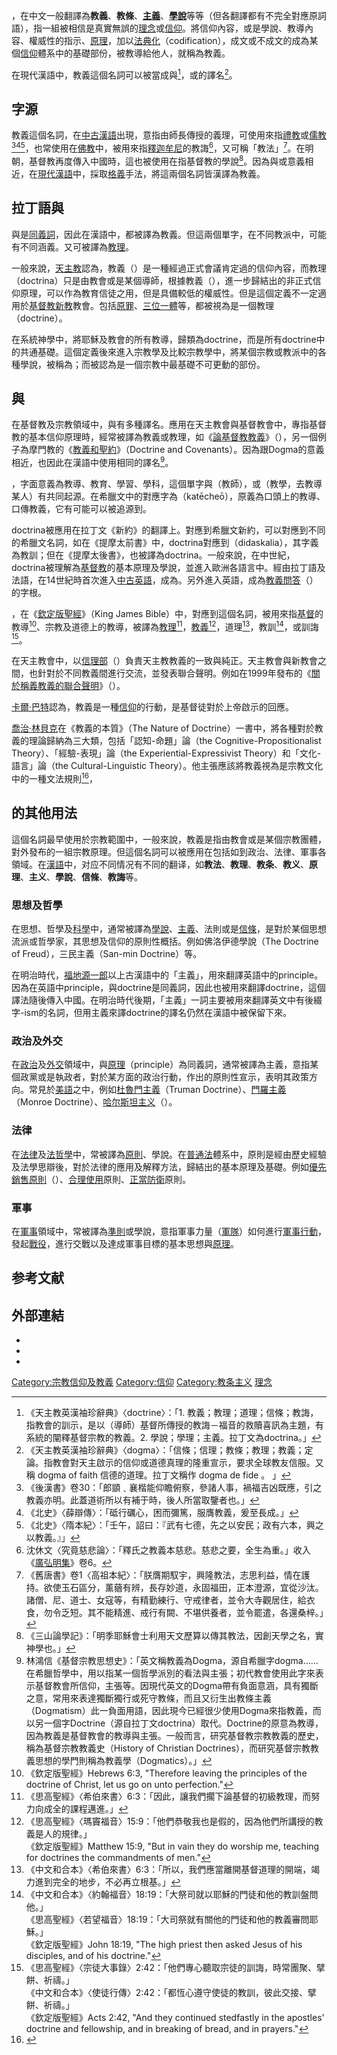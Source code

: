 {{request translation|en}}
{{命名|alternate title=教義}}
'''{{lang|la|Doctrina}}'''，在中文一般翻譯為'''教義'''、'''教條'''、'''[[主義|主義]]'''、'''[[學說|學說]]'''等等（但各翻譯都有不完全對應原詞語），指一組被相信是真實無誤的[[理念|理念]]或[[信仰|信仰]]。將信仰內容，或是學說、教導內容、權威性的指示、[[原理|原理]]，加以[[法典化|法典化]]（codification），成文或不成文的成為某個[[信仰|信仰]]體系中的基礎部份，被教導給他人，就稱為教義。

在現代漢語中，教義這個名詞可以被當成{{lang|la|doctrina}}與{{lang|en|doctrine}}<ref>《天主教英漢袖珍辭典》〈doctrine〉：「1. 教義；教理；道理；信條；教誨，指教會的訓示，是以（導師）基督所傳授的教誨－福音的救贖喜訊為主題，有系統的闡釋基督宗教的教義。2. 學說；學理；主義。拉丁文為doctrina。」</ref>，或{{lang|en|dogma}}的譯名<ref>《天主教英漢袖珍辭典》〈dogma〉：「信條；信理；教條；教理；教義；定論。指教會對天主啟示的信仰或道德真理的隆重宣示，要求全球教友信服。又稱 dogma of faith 信德的道理。拉丁文稱作 dogma de fide 。 」</ref>。

==字源==
教義這個名詞，在[[中古漢語|中古漢語]]出現，意指由師長傳授的義理，可使用來指[[禮教|禮教]]或[[儒教_(宗教)|儒教]]<ref>《後漢書》卷30：「郎顗﹑襄楷能仰瞻俯察，參諸人事，禍福吉凶既應，引之教義亦明。此蓋道術所以有補于時，後人所當取鑒者也。」</ref><ref>《北史》〈薛辯傳〉：「砥行礪心，困而彌篤，服膺教義，爰至長成。」</ref><ref>《北史》〈隋本紀〉：「壬午，詔曰：『武有七德，先之以安民；政有六本，興之以教義。』」</ref>，也常使用在[[佛教|佛教]]中，被用來指[[釋迦牟尼|釋迦牟尼]]的教誨<ref>沈休文〈究竟慈悲論〉：「釋氏之教義本慈悲。慈悲之要，全生為重。」收入《[[廣弘明集|廣弘明集]]》卷6。</ref>，又可稱「教法」<ref>《舊唐書》卷1〈高祖本紀〉：「朕膺期馭宇，興隆教法，志思利益，情在護持。欲使玉石區分，薰蕕有辨，長存妙道，永固福田，正本澄源，宜從沙汰。諸僧、尼、道士、女寇等，有精勤練行、守戒律者，並令大寺觀居住，給衣食，勿令乏短。其不能精進、戒行有闕、不堪供養者，並令罷遣，各還桑梓。」</ref>。在明朝，基督教再度傳入中國時，這也被使用在指基督教的學說<ref>《三山論學記》：「明季耶穌會士利用天文歷算以傳其教法，因創天學之名，實神學也。」</ref>。因為與{{lang|en|Doctrine}}或{{lang|en|Dogma}}意義相近，在[[現代漢語|現代漢語]]中，採取[[格義|格義]]手法，將這兩個名詞皆漢譯為教義。

==拉丁語與{{lang|en|Dogma}}==
{{main|宗教教義}}
{{lang|en|[[wikt:dogma|Dogma]]}}與{{lang|en|doctrine}}是[[同義詞|同義詞]]，因此在漢語中，都被譯為教義。但這兩個單字，在不同教派中，可能有不同涵義。{{lang|en|doctrine}}又可被譯為[[教理|教理]]。

一般來說，[[天主教|天主教]]認為，教義（{{lang-en|dogma}}）是一種經過正式會議肯定過的信仰內容，而教理（doctrina）只是由教會或是某個導師，根據教義（{{lang-en|dogma}}），進一步歸結出的非正式信仰原理，可以作為教育信徒之用，但是具備較低的權威性。但是這個定義不一定適用於[[基督教新教|基督教新教]]教會。包括[[原罪|原罪]]、[[三位一體|三位一體]]等，都被視為是一個教理（doctrine）。

在系統神學中，將耶穌及教會的所有教導，歸類為doctrine，而{{lang|en|Dogma}}是所有doctrine中的共通基礎。這個定義後來進入宗教學及比較宗教學中，將某個宗教或教派中的各種學說，被稱為{{lang|en|doctrine}}；而{{lang|en|Dogma}}被認為是一個宗教中最基礎不可更動的部份。

=={{lang|la|doctrina}}與{{lang|en|doctrine}}==
{{main|教理}}
在基督教及宗教領域中，{{lang|la|doctrina}}與{{lang|en|doctrine}}有多種譯名。應用在天主教會與基督教會中，專指基督教的基本信仰原理時，經常被譯為教義或教理，如《[[論基督教教義|論基督教教義]]》（{{lang-la|De doctrina christiana}}），另一個例子為摩門教的《[[教義和聖約|教義和聖約]]》（Doctrine and Covenants）。因為跟Dogma的意義相近，也因此在漢語中使用相同的譯名<ref>林鴻信《基督宗教思想史》：「英文稱教義為Dogma，源自希臘字dogma……在希臘哲學中，用以指某一個哲學派別的看法與主張；初代教會使用此字來表示基督教會所信仰，主張等。因現代英文的Dogma帶有負面意涵，具有獨斷之意，常用來表達獨斷獨行或死守教條，而且又衍生出教條主義（Dogmatism）此一負面用語，因此現今已經很少使用Dogma來指教義，而以另一個字Doctrine（源自拉丁文doctrina）取代。Doctrine的原意為教導，因為教義是基督教會的教導與主張。一般而言，研究基督教宗教教義的歷史，稱為基督宗教教義史（History of Christian Doctrines），而研究基督宗教教義思想的學門則稱為教義學（Dogmatics）。」</ref>。

{{lang|la|[[Wikt:doctrina|doctrina]]}}，字面意義為教導、教育、學習、學科，這個單字與{{lang|la|[[Wikt:doctor|doctor]]}}（教師），或{{lang|la|[[wikt:docere|docere]]}}（教學，去教導某人）有共同起源。在希臘文中的對應字為{{lang|grc|κατηχέω}}（katēcheō），原義為口頭上的教導、口傳教義，它有可能可以被追源到{{lang|sa|dukrn}}。

doctrina被應用在拉丁文《新約》的翻譯上。對應到希臘文新約，{{lang|la|doctrina}}可以對應到不同的希臘文名詞，如在《提摩太前書》中，doctrina對應到{{lang|grc|διδασκαλία}}（didaskalia），其字義為教訓；但在《提摩太後書》，{{lang|grc|διδαχή}}也被譯為doctrina。一般來說，在中世紀，doctrina被理解為[[基督教|基督教]]的基本原理及學說，並進入歐洲各語言中。經由拉丁語及法語，在14世紀時首次進入[[中古英語|中古英語]]，成為{{lang|en|Doctrine}}。{{lang|grc|κατηχέω}}另外進入英語，成為[[教義問答|教義問答]]（{{lang-en|Catechism}}）的字根。

{{lang|en|[[wikt:doctrine|Doctrine]]}}，在《[[欽定版聖經|欽定版聖經]]》（King James Bible）中，對應到{{lang|la|doctrina}}這個名詞，被用來指[[基督|基督]]的教導<ref>《欽定版聖經》Hebrews 6:3, "Therefore leaving the principles of the doctrine of Christ, let us go on unto perfection."</ref>、宗教及道德上的教導，被譯為[[教理|教理]]<ref>《思高聖經》〈希伯來書〉6:3：「因此，讓我們擱下論基督的初級教理，而努力向成全的課程邁進。」</ref>，[[教義|教義]]<ref>《思高聖經》〈瑪竇福音〉15:9：「他們恭敬我也是假的，因為他們所講授的教義是人的規律。」<br>《欽定版聖經》Matthew 15:9, "But in vain they do worship me, teaching for doctrines the commandments of men."</ref>，道理<ref>《中文和合本》〈希伯來書〉6:3：「所以，我們應當離開基督道理的開端，竭力進到完全的地步，不必再立根基。」</ref>，教訓<ref>《中文和合本》〈約翰福音〉18:19：「大祭司就以耶穌的門徒和他的教訓盤問他。」<br>《思高聖經》〈若望福音〉18:19：「大司祭就有關他的門徒和他的教義審問耶穌。」<br>《欽定版聖經》John 18:19, "The high priest then asked Jesus of his disciples, and of his doctrine." </ref>，或訓誨<ref>《思高聖經》〈宗徒大事錄〉2:42：「他們專心聽取宗徒的訓誨，時常團聚、擘餅、祈禱。」<br>《中文和合本》〈使徒行傳〉2:42：「都恆心遵守使徒的教訓，彼此交接、擘餅、祈禱。」<br>《欽定版聖經》Acts 2:42, "And they continued stedfastly in the apostles' doctrine and fellowship, and in breaking of bread, and in prayers."</ref>。

在天主教會中，以[[信理部|信理部]]（{{lang-la|Congregatio pro Doctrina Fidei}}）負責天主教教義的一致與純正。天主教會與新教會之間，也針對於不同教義間進行交流，並發表聯合聲明。例如在1999年發布的《[[關於稱義教義的聯合聲明|關於稱義教義的聯合聲明]]》（{{lang-en|Joint Declaration on the Doctrine of Justification}}）。

[[卡爾·巴特|卡爾·巴特]]認為，教義是一種[[信仰|信仰]]的行動，是基督徒對於上帝啟示的回應。

[[喬治·林貝克|喬治·林貝克]]在《教義的本質》（The Nature of Doctrine）一書中，將各種對於教義的理論歸納為三大類，包括「認知-命題」論（the Cognitive-Propositionalist Theory）、「經驗-表現」論（the Experiential-Expressivist Theory）和「文化-語言」論（the Cultural-Linguistic Theory）。他主張應該將教義視為是宗教文化中的一種文法規則<ref>{{Cite web|url=http://www.ttcs.org.tw/~church/26.1/07.htm|language=zh-tw|title=教義的「本質」或「貶值」？──評林貝克之後自由主義教義(宗教)觀|author=歐力仁|publisher=|date=|accessdate=2015-06-27|deadurl=yes|archiveurl=https://web.archive.org/web/20121129153212/http://www.ttcs.org.tw/~church/26.1/07.htm|archivedate=2012-11-29}}</ref>，

=={{lang|en|Doctrine}}的其他用法==
{{lang|en|doctrine}}這個名詞最早使用於宗教範圍中，一般來說，教義是指由教會或是某個宗教團體，對外發布的一組宗教原理。但這個名詞可以被應用在包括如到政治、法律、軍事各領域。在[[漢語|漢語]]中，对应不同情况有不同的翻译，如'''教法'''、'''教理'''、'''教条'''、'''教义'''、'''原理'''、'''主义'''、'''學說'''、'''信條'''、'''教誨'''等。

=== 思想及哲學 ===
在思想、哲學及[[科學|科學]]中，通常被譯為[[理論|學說]]、[[主義|主義]]、法則或是[[信條|信條]]，是對於某個思想流派或哲學家，其思想及信仰的原則性概括。例如佛洛伊德學說（The Doctrine of Freud），三民主義（San-min Doctrine）等。

在明治時代，[[福地源一郎|福地源一郎]]以上古漢語中的「主義」，用來翻譯英語中的principle。因為在英語中principle，與doctrine是同義詞，因此也被用來翻譯doctrine，這個譯法隨後傳入中國。在明治時代後期，「主義」一詞主要被用來翻譯英文中有後綴字-ism的名詞，但用主義來譯doctrine的譯名仍然在漢語中被保留下來。

=== 政治及外交 ===
在[[政治|政治]]及[[外交|外交]]領域中，{{lang|en|doctrine}}與[[原理|原理]]（principle）為同義詞，通常被譯為主義，意指某個政黨或是執政者，對於某方面的政治行動，作出的原則性宣示，表明其政策方向。常見於[[美語|美語]]之中，例如[[杜魯門主義|杜魯門主義]]（Truman Doctrine）、[[門羅主義|門羅主義]]（Monroe Doctrine）、[[哈尔斯坦主义|哈尔斯坦主义]]（{{lang-de|Hallstein-Doktrin}}）。

=== 法律 ===
{{main|法律原則}}
在[[法律|法律]]及[[法哲學|法哲學]]中，常被譯為[[原則|原則]]、學說。在[[普通法|普通法]]體系中，原則是經由歷史經驗及法學思辯後，對於法律的應用及解釋方法，歸結出的基本原理及基礎。例如[[優先銷售原則|優先銷售原則]]（{{lang-en|First-sale doctrine}}）、[[合理使用|合理使用]]原則、[[正當防衛|正當防衛]]原則。

===軍事===
{{main|軍事準則}}
在[[軍事|軍事]]領域中，常被譯為[[軍事準則|準則]]或學說，意指軍事力量（[[軍隊|軍隊]]）如何進行[[軍事行動|軍事行動]]，發起[[戰役|戰役]]，進行交戰以及達成軍事目標的基本思想與[[原理|原理]]。

== 参考文献 ==
{{Reflist|30em}}

==外部連結==
*{{Wiktionary-inline|doctrine}}
*{{Wiktionary-inline|doctrina}}
*{{Wiktionary-inline|Dogma}}
[[Category:宗教信仰及教義|Category:宗教信仰及教義]]
[[Category:信仰|Category:信仰]]
[[Category:教条主义|Category:教条主义]]
[[Category:理念|]]
